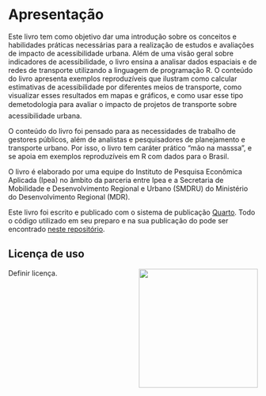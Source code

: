 # Apresentação {.unnumbered}

Este livro tem como objetivo dar uma introdução sobre os conceitos e habilidades práticas necessárias para a realização de estudos e avaliações de impacto de acessibilidade urbana. Além de uma visão geral sobre indicadores de acessibilidade, o livro ensina a analisar dados espaciais e de redes de transporte utilizando a linguagem de programação R. O conteúdo do livro apresenta exemplos reproduzíveis que ilustram como calcular estimativas de acessibilidade por diferentes meios de transporte, como visualizar esses resultados em mapas e gráficos, e como usar esse tipo demetodologia para avaliar o impacto de projetos de transporte sobre acessibilidade urbana. 

O conteúdo do livro foi pensado para as necessidades de trabalho de gestores públicos, além de analistas e pesquisadores de planejamento e transporte urbano. Por isso, o livro tem caráter prático “mão na masssa”, e se apoia em exemplos reproduzíveis em R com dados para o Brasil. 

O livro é elaborado por uma equipe do Instituto de Pesquisa Econômica Aplicada (Ipea) no âmbito da parceria entre Ipea e a Secretaria de Mobilidade e Desenvolvimento Regional e Urbano (SMDRU) do Ministério do Desenvolvimento Regional (MDR). 


::: {.callout-note appearance="simple"}
Este livro foi escrito e publicado com o sistema de publicação
[Quarto](https://quarto.org). Todo o código utilizado em seu preparo e na sua
publicação do pode ser encontrado [neste
repositório](https://github.com/ipeaGIT/aop_curso/tree/main/aop_curso_pt).
:::

## Licença de uso

Definir licença. <img align="right" src="images/ipea_logo.png" width="240">
